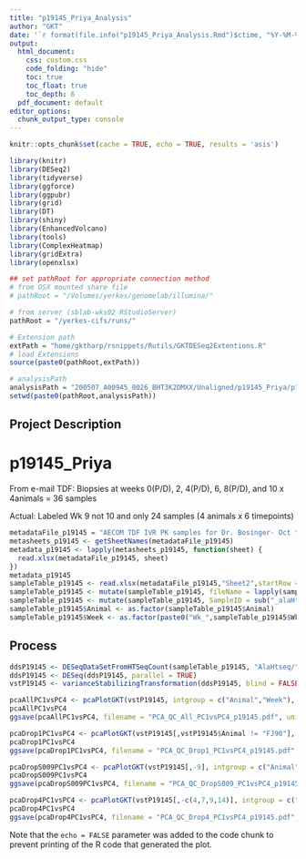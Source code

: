 ```yaml
---
title: "p19145_Priya_Analysis"
author: "GKT"
date: '`r format(file.info("p19145_Priya_Analysis.Rmd")$ctime, "%Y-%M-%d")`'
output:
  html_document:
    css: custom.css
    code_folding: "hide"
    toc: true
    toc_float: true
    toc_depth: 6
  pdf_document: default
editor_options: 
  chunk_output_type: console
---
```


```r
knitr::opts_chunk$set(cache = TRUE, echo = TRUE, results = 'asis')

library(knitr)
library(DESeq2)
library(tidyverse)
library(ggforce)
library(ggpubr)
library(grid)
library(DT)
library(shiny)
library(EnhancedVolcano)
library(tools)
library(ComplexHeatmap)
library(gridExtra)
library(openxlsx)

## set pathRoot for appropriate connection method
# from OSX mounted share file
# pathRoot = "/Volumes/yerkes/genomelab/illumina/"

# from server (sblab-wks02 RStudioServer)
pathRoot = "/yerkes-cifs/runs/"

# Extension path
extPath = "home/gktharp/rsnippets/Rutils/GKTDESeq2Extentions.R"
# load Extensions
source(paste0(pathRoot,extPath))

# analysisPath
analysisPath = "200507_A00945_0026_BHT3K2DMXX/Unaligned/p19145_Priya/p19145_Priya_Analysis"
setwd(paste0(pathRoot,analysisPath))

```

## Project Description

# p19145_Priya

From e-mail
TDF: Biopsies at weeks   0(P/D),  2,  4(P/D),  6,  8(P/D), and 10  x  4animals = 36 samples

Actual: Labeled Wk 9 not 10 and only 24 samples (4 animals x 6 timepoints)


```r

metadataFile_p19145 = "AECOM TDF IVR PK samples for Dr. Bosinger- Oct to Dec 2019.xlsx"
metasheets_p19145 <- getSheetNames(metadataFile_p19145)
metadata_p19145 <- lapply(metasheets_p19145, function(sheet) {
  read.xlsx(metadataFile_p19145, sheet)
})
metadata_p19145
sampleTable_p19145 <- read.xlsx(metadataFile_p19145,"Sheet2",startRow = 2)
sampleTable_p19145 <- mutate(sampleTable_p19145, fileName = lapply(sampleTable_p19145$CUID, function(cuid) {dir("AlaHtseq/",pattern = cuid)}), .before = Animal)
sampleTable_p19145 <- mutate(sampleTable_p19145, SampleID = sub("_alaHtseq.txt","",sub("p19145_s0.._","",sampleTable_p19145$fileName)), .before = fileName)
sampleTable_p19145$Animal <- as.factor(sampleTable_p19145$Animal)
sampleTable_p19145$Week <- as.factor(paste0("Wk_",sampleTable_p19145$Wk))

```

## Process



```r

ddsP19145 <- DESeqDataSetFromHTSeqCount(sampleTable_p19145, "AlaHtseq/", design = ~ Animal + Week)
ddsP19145 <- DESeq(ddsP19145, parallel = TRUE)
vstP19145 <- varianceStabilizingTransformation(ddsP19145, blind = FALSE, fitType = "parametric")

pcaAllPC1vsPC4 <- pcaPlotGKT(vstP19145, intgroup = c("Animal","Week"), xpc = 1, ypc = 4) + theme_bw() + geom_point(aes(shape = Animal, color = Week), size = 3) + geom_path(aes(group=Animal, color=Week), size = 0.2, arrow = arrow(angle = 20, length = unit(6,"pt"), ends = "last", type = "closed")) + scale_shape_manual(values = c(15,16,17,18)) + scale_color_manual(values = c("#53B400","#C49A00","#F8766D","#A58AFF","#FB61D7","#00C094","#00B6EB","#377eb8")) + guides(fill = guide_legend(order = 1, override.aes = list(size = 3))) + geom_text_repel(aes(label=Animal), size = 2, hjust = 0.5, vjust = -1.5) + ggtitle("p19145 Priya QC PCA PC1vsPC4") + stat_ellipse(mapping = aes(color = Week), geom = "polygon", level = 0.67, alpha = 0.9, fill = NA) + stat_mean(aes(color = Week), shape = 4, size = 4)
pcaAllPC1vsPC4
ggsave(pcaAllPC1vsPC4, filename = "PCA_QC_All_PC1vsPC4_p19145.pdf", units = "in", width = 10, height = 8, scale = 1)

pcaDrop1PC1vsPC4 <- pcaPlotGKT(vstP19145[,vstP19145$Animal != "FJ90"], intgroup = c("Animal","Week"), xpc = 1, ypc = 4) + theme_bw() + geom_point(aes(shape = Animal, color = Week), size = 3) + geom_path(aes(group=Animal, color=Week), size = 0.2, arrow = arrow(angle = 20, length = unit(6,"pt"), ends = "last", type = "closed")) + scale_shape_manual(values = c(15,17,18)) + scale_color_manual(values = c("#53B400","#C49A00","#F8766D","#A58AFF","#FB61D7","#00C094","#00B6EB","#377eb8")) + guides(fill = guide_legend(order = 1, override.aes = list(size = 3))) + geom_text_repel(aes(label=Animal), size = 2, hjust = 0.5, vjust = -1.5) + ggtitle("p19145 Priya QC (Drop FJ90) PCA PC1vsPC4") + stat_ellipse(mapping = aes(color = Week), geom = "polygon", level = 0.67, alpha = 0.9, fill = NA) + stat_mean(aes(color = Week), shape = 4, size = 4)
pcaDrop1PC1vsPC4
ggsave(pcaDrop1PC1vsPC4, filename = "PCA_QC_Drop1_PC1vsPC4_p19145.pdf", units = "in", width = 10, height = 8, scale = 1)

pcaDropS009PC1vsPC4 <- pcaPlotGKT(vstP19145[,-9], intgroup = c("Animal","Week"), xpc = 1, ypc = 3) + theme_bw() + geom_point(aes(shape = Animal, color = Week), size = 3) + geom_path(aes(group=Animal, color=Week), size = 0.2, arrow = arrow(angle = 20, length = unit(6,"pt"), ends = "last", type = "closed")) + scale_shape_manual(values = c(15,16,17,18)) + scale_color_manual(values = c("#53B400","#C49A00","#F8766D","#A58AFF","#FB61D7","#00C094","#00B6EB","#377eb8")) + guides(fill = guide_legend(order = 1, override.aes = list(size = 3))) + geom_text_repel(aes(label=Animal), size = 2, hjust = 0.5, vjust = -1.5) + ggtitle("p19145 Priya QC (Drop FJ90 Wk 4) PCA PC1vsPC4") + stat_ellipse(mapping = aes(color = Week), geom = "polygon", level = 0.67, alpha = 0.9, fill = NA) + stat_mean(aes(color = Week), shape = 4, size = 4)
pcaDropS009PC1vsPC4
ggsave(pcaDropS009PC1vsPC4, filename = "PCA_QC_DropS009_PC1vsPC4_p19145.pdf", units = "in", width = 10, height = 8, scale = 1)

pcaDrop4PC1vsPC4 <- pcaPlotGKT(vstP19145[,-c(4,7,9,14)], intgroup = c("Animal","Week"), xpc = 1, ypc = 3) + theme_bw() + geom_point(aes(shape = Animal, color = Week), size = 3) + geom_path(aes(group=Animal, color=Week), size = 0.2, arrow = arrow(angle = 20, length = unit(6,"pt"), ends = "last", type = "closed")) + scale_shape_manual(values = c(15,16,17,18)) + scale_color_manual(values = c("#53B400","#C49A00","#F8766D","#A58AFF","#FB61D7","#00C094","#00B6EB","#377eb8")) + guides(fill = guide_legend(order = 1, override.aes = list(size = 3))) + geom_text_repel(aes(label=Animal), size = 2, hjust = 0.5, vjust = -1.5) + ggtitle("p19145 Priya QC (Drop FJ90 Wk 4) PCA PC1vsPC4") + stat_ellipse(mapping = aes(color = Week), geom = "polygon", level = 0.67, alpha = 0.9, fill = NA) + stat_mean(aes(color = Week), shape = 4, size = 4)
pcaDrop4PC1vsPC4
ggsave(pcaDrop4PC1vsPC4, filename = "PCA_QC_Drop4_PC1vsPC4_p19145.pdf", units = "in", width = 10, height = 8, scale = 1)


```

Note that the `echo = FALSE` parameter was added to the code chunk to prevent printing of the R code that generated the plot.

